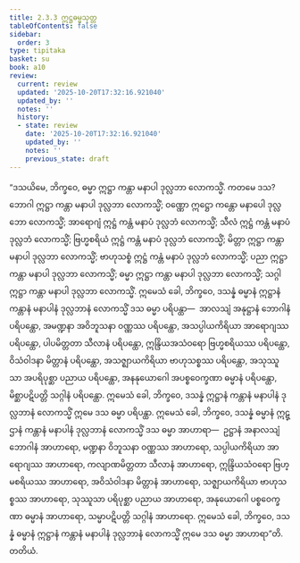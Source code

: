 ```yaml
---
title: 2.3.3 ဣဋ္ဌဓမ္မသုတ္တ
tableOfContents: false
sidebar:
  order: 3
type: tipitaka
basket: su
book: a10
review:
  current: review
  updated: '2025-10-20T17:32:16.921040'
  updated_by: ''
  notes: ''
  history:
  - state: review
    date: '2025-10-20T17:32:16.921040'
    updated_by: ''
    notes: ''
    previous_state: draft
---
```



<DynamicBreadcrumb />


<ReviewStatus review={frontmatter.review} showDetails={true} />

<HypothesisAnnotation frontmatter={frontmatter} />

<Division number="73" book="a10" e="ch" v="17" p="364">

<Paragraph number="541" book="a10">
“ဒသယိမေ, ဘိက္ခဝေ, ဓမ္မာ ဣဋ္ဌာ ကန္တာ မနာပါ ဒုလ္လဘာ လောကသ္မိံ. ကတမေ ဒသ? ဘောဂါ ဣဋ္ဌာ ကန္တာ မနာပါ ဒုလ္လဘာ လောကသ္မိံ; ဝဏ္ဏော ဣဋ္ဌော ကန္တော မနာပေါ ဒုလ္လဘော လောကသ္မိံ; အာရောဂျံ ဣဋ္ဌံ ကန္တံ မနာပံ ဒုလ္လဘံ လောကသ္မိံ; သီလံ ဣဋ္ဌံ ကန္တံ မနာပံ ဒုလ္လဘံ လောကသ္မိံ; ဗြဟ္မစရိယံ ဣဋ္ဌံ ကန္တံ မနာပံ ဒုလ္လဘံ လောကသ္မိံ; မိတ္တာ ဣဋ္ဌာ ကန္တာ မနာပါ ဒုလ္လဘာ လောကသ္မိံ; ဗာဟုသစ္စံ ဣဋ္ဌံ ကန္တံ မနာပံ ဒုလ္လဘံ လောကသ္မိံ; ပညာ ဣဋ္ဌာ ကန္တာ မနာပါ ဒုလ္လဘာ လောကသ္မိံ; ဓမ္မာ ဣဋ္ဌာ ကန္တာ မနာပါ ဒုလ္လဘာ လောကသ္မိံ; သဂ္ဂါ ဣဋ္ဌာ ကန္တာ မနာပါ ဒုလ္လဘာ လောကသ္မိံ.
</Paragraph>

<Paragraph number="542" book="a10">
ဣမေသံ ခေါ, ဘိက္ခဝေ, ဒသန္နံ ဓမ္မာနံ ဣဋ္ဌာနံ ကန္တာနံ မနာပါနံ ဒုလ္လဘာနံ လောကသ္မိံ ဒသ ဓမ္မာ ပရိပန္ထာ—  အာလသျံ အနုဋ္ဌာနံ ဘောဂါနံ ပရိပန္ထော, အမဏ္ဍနာ အဝိဘူသနာ ဝဏ္ဏဿ ပရိပန္ထော, အသပ္ပါယကိရိယာ အာရောဂျဿ ပရိပန္ထော, ပါပမိတ္တတာ သီလာနံ ပရိပန္ထော, ဣန္ဒြိယအသံဝရော ဗြဟ္မစရိယဿ ပရိပန္ထော, ဝိသံဝါဒနာ မိတ္တာနံ ပရိပန္ထော, အသဇ္ဈာယကိရိယာ ဗာဟုသစ္စဿ ပရိပန္ထော, အသုဿူသာ အပရိပုစ္ဆာ ပညာယ ပရိပန္ထော, အနနုယောဂေါ အပစ္စဝေက္ခဏာ ဓမ္မာနံ ပရိပန္ထော, မိစ္ဆာပဋိပတ္တိ သဂ္ဂါနံ ပရိပန္ထော. ဣမေသံ ခေါ, ဘိက္ခဝေ, ဒသန္နံ ဣဋ္ဌာနံ ကန္တာနံ မနာပါနံ ဒုလ္လဘာနံ လောကသ္မိံ ဣမေ ဒသ ဓမ္မာ ပရိပန္ထာ.
</Paragraph>

<Paragraph number="543" book="a10">
ဣမေသံ ခေါ, ဘိက္ခဝေ, ဒသန္နံ ဓမ္မာနံ ဣဋ္ဌာနံ ကန္တာနံ မနာပါနံ ဒုလ္လဘာနံ လောကသ္မိံ ဒသ ဓမ္မာ အာဟာရာ—  ဥဋ္ဌာနံ အနာလသျံ ဘောဂါနံ အာဟာရော, မဏ္ဍနာ ဝိဘူသနာ ဝဏ္ဏဿ အာဟာရော, သပ္ပါယကိရိယာ အာရောဂျဿ အာဟာရော, ကလျာဏမိတ္တတာ သီလာနံ အာဟာရော, ဣန္ဒြိယသံဝရော ဗြဟ္မစရိယဿ အာဟာရော, အဝိသံဝါဒနာ မိတ္တာနံ အာဟာရော, သဇ္ဈာယကိရိယာ ဗာဟုသစ္စဿ အာဟာရော, သုဿူသာ ပရိပုစ္ဆာ ပညာယ အာဟာရော, အနုယောဂေါ ပစ္စဝေက္ခဏာ ဓမ္မာနံ အာဟာရော, သမ္မာပဋိပတ္တိ သဂ္ဂါနံ အာဟာရော. ဣမေသံ ခေါ, ဘိက္ခဝေ, ဒသန္နံ ဓမ္မာနံ ဣဋ္ဌာနံ ကန္တာနံ မနာပါနံ ဒုလ္လဘာနံ လောကသ္မိံ ဣမေ ဒသ ဓမ္မာ အာဟာရာ”တိ.

</Paragraph>
</Division>

<Paragraph number="544" type="center" book="a10">
တတိယံ.
</Paragraph>